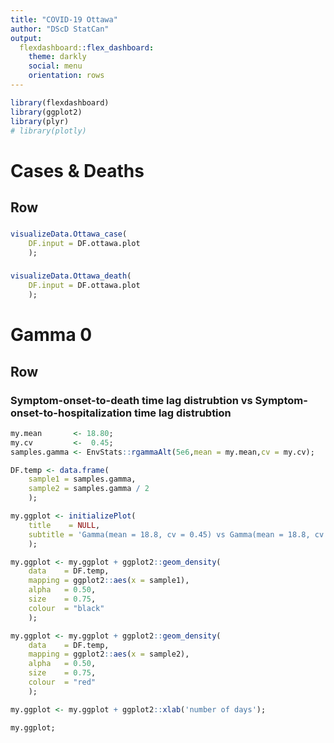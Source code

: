 ```yaml
---
title: "COVID-19 Ottawa"
author: "DScD StatCan"
output:
  flexdashboard::flex_dashboard:
    theme: darkly
    social: menu
    orientation: rows
---
```


```r
library(flexdashboard)
library(ggplot2)
library(plyr)
# library(plotly)
```

Cases & Deaths
=======================================================================

Row
-----------------------------------------------------------------------

###

```r
visualizeData.Ottawa_case(
    DF.input = DF.ottawa.plot
    );
```

###

```r
visualizeData.Ottawa_death(
    DF.input = DF.ottawa.plot
    );
```

Gamma 0
=======================================================================

Row
-----------------------------------------------------------------------

### Symptom-onset-to-death time lag distrubtion vs Symptom-onset-to-hospitalization time lag distrubtion

```r
my.mean       <- 18.80;
my.cv         <-  0.45;
samples.gamma <- EnvStats::rgammaAlt(5e6,mean = my.mean,cv = my.cv);

DF.temp <- data.frame(
    sample1 = samples.gamma,
    sample2 = samples.gamma / 2
    );

my.ggplot <- initializePlot(
    title    = NULL,
    subtitle = 'Gamma(mean = 18.8, cv = 0.45) vs Gamma(mean = 18.8, cv = 0.45) / 2'
    );

my.ggplot <- my.ggplot + ggplot2::geom_density(
    data    = DF.temp,
    mapping = ggplot2::aes(x = sample1),
    alpha   = 0.50,
    size    = 0.75,
    colour  = "black"
    );

my.ggplot <- my.ggplot + ggplot2::geom_density(
    data    = DF.temp,
    mapping = ggplot2::aes(x = sample2),
    alpha   = 0.50,
    size    = 0.75,
    colour  = "red"
    );

my.ggplot <- my.ggplot + ggplot2::xlab('number of days');

my.ggplot;
```
